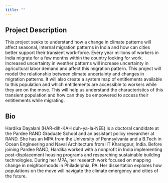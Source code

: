 ```yaml
---
title: ""
---
```


## Project Description

This project seeks to understand how a change in climate patterns will affect seasonal, internal migration patterns in India and how can cities better support their transient work-force. Every year millions of workers in India migrate for a few months within the country looking for work. Increased uncertainty in weather patterns will increase uncertainty in agricultural labor demand and affect this migration pattern. This project will model the relationship between climate uncertainty and changes in migration patterns. It will also create a system map of entitlements available to this population and which entitlements are accessible to workers while they are on the move. This will help us understand the characteristics of this transient population and how can they be empowered to access their entitlements while migrating. 

## Bio  

Hardika Dayalani (HAR-dih-KAH duh-ya-la-NEE) is a doctoral candidate at the Pardee RAND Graduate School and an assistant policy researcher at RAND. She has an MPA from the University of Pennsylvania and a B.Tech in Ocean Engineering and Naval Architecture from IIT Kharagpur, India. Before joining Pardee RAND, Hardika worked with a nonprofit in India implementing post-displacement housing programs and researching sustainable building technologies. During her MPA, her research work focused on mapping change in neighborhoods in Philadelphia, PA. Her dissertation explores how populations on the move will navigate the climate emergency and cities of the future.
